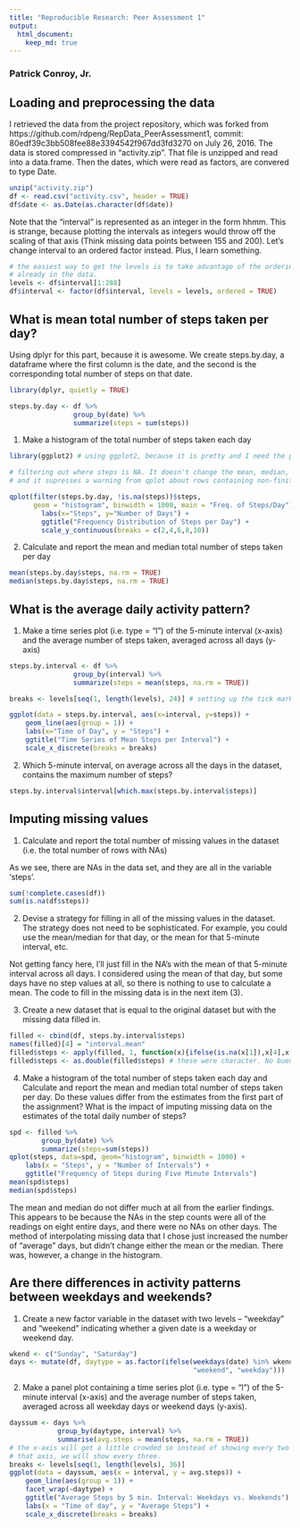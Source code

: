 ```yaml
---
title: "Reproducible Research: Peer Assessment 1"
output: 
  html_document:
    keep_md: true
---
```

### Patrick Conroy, Jr.

## Loading and preprocessing the data

I retrieved the data from the project repository, which was forked from https://github.com/rdpeng/RepData_PeerAssessment1, commit: 80edf39c3bb508fee88e3394542f967dd3fd3270 on July 26, 2016. The data is stored compressed in "activity.zip". That file is unzipped and read into a data.frame. Then the dates, which were read as factors, are convered to type Date.

```r
unzip("activity.zip")
df <- read.csv("activity.csv", header = TRUE)
df$date <- as.Date(as.character(df$date))
```

Note that the "interval" is represented as an integer in the form hhmm. This is strange, because plotting the intervals as integers would throw off the scaling of that axis (Think missing data points between 155 and 200). Let's change interval to an ordered factor instead. Plus, I learn something.

```r
# the easiest way to get the levels is to take advantage of the ordering
# already in the data.
levels <- df$interval[1:288]
df$interval <- factor(df$interval, levels = levels, ordered = TRUE)
```
## What is mean total number of steps taken per day?

Using dplyr for this part, because it is awesome. We create steps.by.day, a dataframe where the first column is the date, and the second is the corresponding total number of steps on that date.

```r
library(dplyr, quietly = TRUE)

steps.by.day <- df %>%
                group_by(date) %>%
                summarize(steps = sum(steps))
```

1. Make a histogram of the total number of steps taken each day 
```r
library(ggplot2) # using ggplot2, because it is pretty and I need the practice.

# filtering out where steps is NA. It doesn't change the mean, median, or histogram,
# and it supresses a warning from qplot about rows containing non-finite values

qplot(filter(steps.by.day, !is.na(steps))$steps,
      geom = "histogram", binwidth = 1000, main = "Freq. of Steps/Day") +
        labs(x="Steps", y="Number of Days") +
        ggtitle("Frequency Distribution of Steps per Day") +
        scale_y_continuous(breaks = c(2,4,6,8,10))
```

2. Calculate and report the mean and median total number of steps taken per day
```r
mean(steps.by.day$steps, na.rm = TRUE)
median(steps.by.day$steps, na.rm = TRUE)
```


## What is the average daily activity pattern?

1. Make a time series plot (i.e. type = "l") of the 5-minute interval (x-axis) and the average number of steps taken, averaged across all days (y-axis)

```r
steps.by.interval <- df %>%
                group_by(interval) %>%
                summarize(steps = mean(steps, na.rm = TRUE))

breaks <- levels[seq(1, length(levels), 24)] # setting up the tick marks for the x-axis

ggplot(data = steps.by.interval, aes(x=interval, y=steps)) +
    geom_line(aes(group = 1)) +
    labs(x="Time of Day", y = "Steps") +
    ggtitle("Time Series of Mean Steps per Interval") +
    scale_x_discrete(breaks = breaks)
```

2. Which 5-minute interval, on average across all the days in the dataset, contains the maximum number of steps?

```r
steps.by.interval$interval[which.max(steps.by.interval$steps)]
```

## Imputing missing values

1. Calculate and report the total number of missing values in the dataset (i.e. the total number of rows with NAs)

As we see, there are NAs in the data set, and they are all in the variable 'steps'.

```r
sum(!complete.cases(df))
sum(is.na(df$steps))
```

2. Devise a strategy for filling in all of the missing values in the dataset. The strategy does not need to be sophisticated. For example, you could use the mean/median for that day, or the mean for that 5-minute interval, etc.

Not getting fancy here, I'll just fill in the NA's with the mean of that 5-minute interval across all days. I considered using the mean of that day, but some days have no step values at all, so there is nothing to use to calculate a mean. The code to fill in the missing data is in the next item (3).

3. Create a new dataset that is equal to the original dataset but with the missing data filled in.

```r
filled <- cbind(df, steps.by.interval$steps)
names(filled)[4] = "interval.mean"
filled$steps <- apply(filled, 1, function(x){ifelse(is.na(x[1]),x[4],x[1])})
filled$steps <- as.double(filled$steps) # these were character. No bueno.
```

4. Make a histogram of the total number of steps taken each day and Calculate and report the mean and median total number of steps taken per day. Do these values differ from the estimates from the first part of the assignment? What is the impact of imputing missing data on the estimates of the total daily number of steps?

```r
spd <- filled %>%
        group_by(date) %>%
        summarize(steps=sum(steps))
qplot(steps, data=spd, geom="histogram", binwidth = 1000) +
    labs(x = "Steps", y = "Number of Intervals") +
    ggtitle("Frequency of Steps during Five Minute Intervals")
mean(spd$steps)
median(spd$steps)
```
The mean and median do not differ much at all from the earlier findings. This appears to be because the NAs in the step counts were all of the readings on eight entire days, and there were no NAs on other days. The method of interpolating missing data that I chose just increased the number of "average" days, but didn't change either the mean or the median. There was, however, a change in the histogram.


## Are there differences in activity patterns between weekdays and weekends?

1. Create a new factor variable in the dataset with two levels -- "weekday" and "weekend" indicating whether a given date is a weekday or weekend day.

```r
wkend <- c("Sunday", "Saturday")
days <- mutate(df, daytype = as.factor(ifelse(weekdays(date) %in% wkend,
                                              "weekend", "weekday")))
```

2. Make a panel plot containing a time series plot (i.e. type = "l") of the 5-minute interval (x-axis) and the average number of steps taken, averaged across all weekday days or weekend days (y-axis).

```r
dayssum <- days %>%
            group_by(daytype, interval) %>%
            summarise(avg.steps = mean(steps, na.rm = TRUE))
# the x-axis will get a little crowded so instead of showing every two hours on
# that axis, we will show every three.
breaks <- levels[seq(1, length(levels), 36)]
ggplot(data = dayssum, aes(x = interval, y = avg.steps)) +
    geom_line(aes(group = 1)) +
    facet_wrap(~daytype) +
    ggtitle("Average Steps by 5 min. Interval: Weekdays vs. Weekends") +
    labs(x = "Time of day", y = "Average Steps") +
    scale_x_discrete(breaks = breaks)
```
